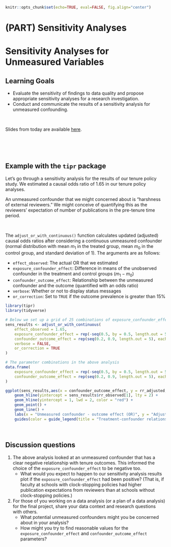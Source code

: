 ```r
knitr::opts_chunk$set(echo=TRUE, eval=FALSE, fig.align="center")
```

# (PART) Sensitivity Analyses {-}

# Sensitivity Analyses for Unmeasured Variables

## Learning Goals {-}

- Evaluate the sensitivity of findings to data quality and propose appropriate sensitivity analyses for a research investigation.
- Conduct and communicate the results of a sensitivity analysis for unmeasured confounding.

<br>

Slides from today are available [here](https://docs.google.com/presentation/d/1njl1VbN6ISmQ2-qJ3RI7XkcGkmVmGwV0H_Q1Yni_vBk/edit?usp=sharing).


<br><br><br>



## Example with the `tipr` package {-}

Let's go through a sensitivity analysis for the results of our tenure policy study. We estimated a causal odds ratio of 1.65 in our tenure policy analyses.

An unmeasured confounder that we might concerned about is "harshness of external reviewers." We might conceive of quantifying this as the reviewers' expectation of number of publications in the pre-tenure time period.

<br>

The `adjust_or_with_continuous()` function calculates updated (adjusted) causal odds ratios after considering a continuous unmeasured confounder (normal distribution with mean $m_1$ in the treated group, mean $m_0$ in the control group, and standard deviation of 1). The arguments are as follows:

- `effect_observed`: The actual OR that we estimated
- `exposure_confounder_effect`: Difference in means of the unobserved confounder in the treatment and control groups ($m_1 - m_0$)
- `confounder_outcome_effect`: Relationship between the unmeasured confounder and the outcome (quantified with an odds ratio)
- `verbose`: Whether or not to display status messages
- `or_correction`: Set to `TRUE` if the outcome prevalence is greater than 15%

```r
library(tipr)
library(tidyverse)

# Below we set up a grid of 25 combinations of exposure_confounder_effect and confounder_outcome_effect using rep()
sens_results <- adjust_or_with_continuous(
    effect_observed = 1.65,
    exposure_confounder_effect = rep(-seq(0.5, by = 0.5, length.out = 5), times = 5),
    confounder_outcome_effect = rep(seq(0.2, 0.9, length.out = 5), each = 5),
    verbose = FALSE,
    or_correction = TRUE
)

# The parameter combinations in the above analysis
data.frame(
    exposure_confounder_effect = rep(-seq(0.5, by = 0.5, length.out = 5), times = 5),
    confounder_outcome_effect = rep(seq(0.2, 0.9, length.out = 5), each = 5)
)

ggplot(sens_results,aes(x = confounder_outcome_effect, y = rr_adjusted, color = factor(exposure_confounder_effect))) +
    geom_hline(yintercept = sens_results$rr_observed[1], lty = 2) +
    geom_hline(yintercept = 1, lwd = 2, color = "red") +
    geom_point() +
    geom_line() +
    labs(x = "Unmeasured confounder - outcome effect (OR)", y = "Adjusted OR") +
    guides(color = guide_legend(title = "Treatment-confounder relationship\n(mean difference)"))
```

<br>

## Discussion questions {-}

1. The above analysis looked at an unmeasured confounder that has a clear negative relationship with tenure outcomes. This informed the choice of the `exposure_confounder_effect` to be negative too.
    - What would you expect to happen to our sensitivity analysis results plot if the `exposure_confounder_effect` had been positive? (That is, if faculty at schools with clock-stopping policies had higher publication expectations from reviewers than at schools without clock-stopping policies.)

2. For those of you working on a data analysis (or a plan of a data analysis) for the final project, share your data context and research questions with others.
    - What potential unmeasured confounders might you be concerned about in your analysis?
    - How might you try to find reasonable values for the `exposure_confounder_effect` and `confounder_outcome_effect` parameters?







